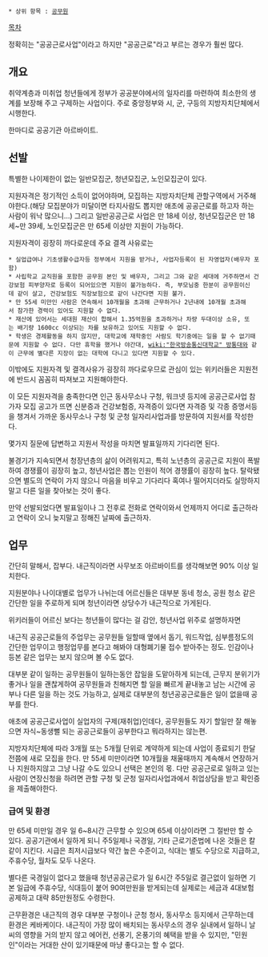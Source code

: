  * 상위 항목 : [[공무원]]

[[목차]]

정확히는 "공공근로사업"이라고 하지만 "공공근로"라고 부르는 경우가 훨씬 많다.

== 개요 ==
취약계층과 미취업 청년들에게 정부가 공공분야에서의 일자리를 마련하여 최소한의 생계를 보장해 주고 구제하는 사업이다.
주로 중앙정부와 시, 군, 구등의 지방자치단체에서 시행한다.

한마디로 공공기관 아르바이트.

== 선발 ==
특별한 나이제한이 없는 일반모집군, 청년모집군, 노인모집군이 있다.

지원자격은 정기적인 소득이 없어야하며, 모집하는 지방자치단체 관할구역에서 거주해야한다.(해당 모집분야가 미달이면 타지사람도 뽑지만 애초에 공공근로를 하고자 하는 사람이 워낙 많으니...)
그리고 일반공공근로 사업은 만 18세 이상, 청년모집군은 만 18세~만 39세, 노인모집군은 만 65세 이상만 지원이 가능하다.

지원자격이 굉장히 까다로운데 주요 결격 사유로는
 * 실업급여나 기초생활수급자등 정부에서 지원을 받거나, 사업자등록이 된 자영업자(배우자 포함)
 * 사립학교 교직원을 포함한 공무원 본인 및 배우자, 그리고 그와 같은 세대에 거주하면서 건강보험 피부양자로 등록이 되어있으면 지원이 불가능하다. 즉, 부모님중 한분이 공무원이신데 같이 살고, 건강보험도 직장보험으로 같이 나간다면 지원 불가.
 * 만 55세 미만인 사람은 연속해서 10개월을 초과해 근무하거나 2년내에 10개월 초과해서 참가한 경력이 있어도 지원할 수 없다.
 * 재산에 있어서는 세대원 재산이 합해서 1.35억원을 초과하거나 차량 두대이상 소유, 또는 배기량 1600cc 이상되는 차를 보유하고 있어도 지원할 수 없다.
 * 학생은 경제활동을 하지 않지만, 대학교에 재학중인 사람도 학기중에는 일을 할 수 없기때문에 지원할 수 없다. 다만 휴학을 했거나 야간대, [[wiki:"한국방송통신대학교" 방통대 ]]와 같이 근무에 별다른 지장이 없는 대학에 다니고 있다면 지원할 수 있다.

이밖에도 지원자격 및 결격사유가 굉장히 까다로우므로 관심이 있는 위키러들은 지원전에 반드시 꼼꼼히 따져보고 지원해야한다.


이 모든 지원자격을 충족한다면 인근 동사무소나 구청, 워크넷 등지에 공공근로사업 참가자 모집 공고가 뜨면 신분증과 건강보험증, 자격증이 있다면 자격증 및 각종 증명서등을 챙겨서 가까운 동사무소나 구청 및 군청 일자리사업과를 방문하여 지원서를 작성한다.

몇가지 질문에 답변하고 지원서 작성을 마치면 발표일까지 기다리면 된다.


불경기가 지속되면서 청장년층의 삶이 어려워지고, 특히 노년층의 공공근로 지원이 폭발하여 경쟁률이 굉장히 높고, 청년사업은 뽑는 인원이 적어 경쟁률이 굉장히 높다. 탈락됐으면 별도의 연락이 가지 않으니 마음을 비우고 기다리다 혹여나 떨어지더라도 실망하지말고 다른 일을 찾아보는 것이 좋다.

만약 선발되었다면 발표일이나 그 전후로 전화로 연락이와서 언제까지 어디로 출근하라고 연락이 오니 늦지말고 정해진 날짜에 출근하자.


== 업무 ==
간단히 말해서, 잡부다.
내근직이라면 사무보조 아르바이트를 생각해보면 90% 이상 일치한다.

지원분야나 나이대별로 업무가 나뉘는데 어르신들은 대부분 동네 청소, 공원 청소 같은 간단한 일을 주로하게 되며 청년이라면 상당수가 내근직으로 가게된다.

위키러들이 어르신 보다는 청년들이 많다는 걸 감안, 청년사업 위주로 설명하자면

내근직 공공근로들의 주업무는 공무원들 일할때 옆에서 돕기, 워드작업, 심부름정도의 간단한 업무이고 행정업무를 본다고 해봐야 대형폐기물 접수 받아주는 정도. 인감이나 등본 같은 업무는 보지 않으며 볼 수도 없다.

대부분 같이 일하는 공무원들이 일하는동안 잡일을 도맡아하게 되는데, 근무지 분위기가 좋거나 일을 괜찮게하여 공무원들과 친해지면 할 일을 빠르게 끝내놓고 남는 시간에 공부나 다른 일을 하는 것도 가능하고, 실제로 대부분의 청년공공근로들은 일이 없을때 공부를 한다.

애초에 공공근로사업이 실업자의 구제(재취업)인데다, 공무원들도 자기 할일만 잘 해놓으면 자식~동생뻘 되는 공공근로들이 공부한다고 뭐라하지는 않는편.


지방자치단체에 따라 3개월 또는 5개월 단위로 계약하게 되는데 사업이 종료되기 한달전쯤에 새로 모집을 한다. 만 55세 미만이라면 10개월을 채울때까지 계속해서 연장하거나 지원하지않고 그냥 나갈 수도 있으니 선택은 본인의 몫.
다만 공공근로로 일하고 있는 사람이 연장신청을 하려면 관할 구청 및 군청 일자리사업과에서 취업상담을 받고 확인증을 제출해야한다.


=== 급여 및 환경 ===
만 65세 미만일 경우 일 6~8시간 근무할 수 있으며 65세 이상이라면 그 절반만 할 수 있다.
공공기관에서 일하게 되니 주5일제나 국경일, 기타 근로기준법에 나온 것들은 칼같이 지킨다. 
시급은 최저시급보다 약간 높은 수준이고, 식대는 별도 수당으로 지급하고, 주휴수당, 월차도 모두 나온다.

별다른 국경일이 없다고 했을때 청년공공근로가 일 6시간 주5일로 결근없이 일하면 기본 일급에 주휴수당, 식대등이 붙어 90여만원을 받게되는데 실제로는 세금과 4대보험 공제하고 대략 85만원정도 수령한다.


근무환경은 내근직의 경우 대부분 구청이나 군청 청사, 동사무소 등지에서 근무하는데 환경은 케바케이다.
내근직이 가장 많이 배치되는 동사무소의 경우 실내에서 일하니 날씨의 영향을 거의 받지 않고 에어컨, 선풍기, 온풍기의 혜택을 받을 수 있지만, "민원인"이라는 거대한 산이 있기때문에 마냥 좋다고는 할 수 없다.
